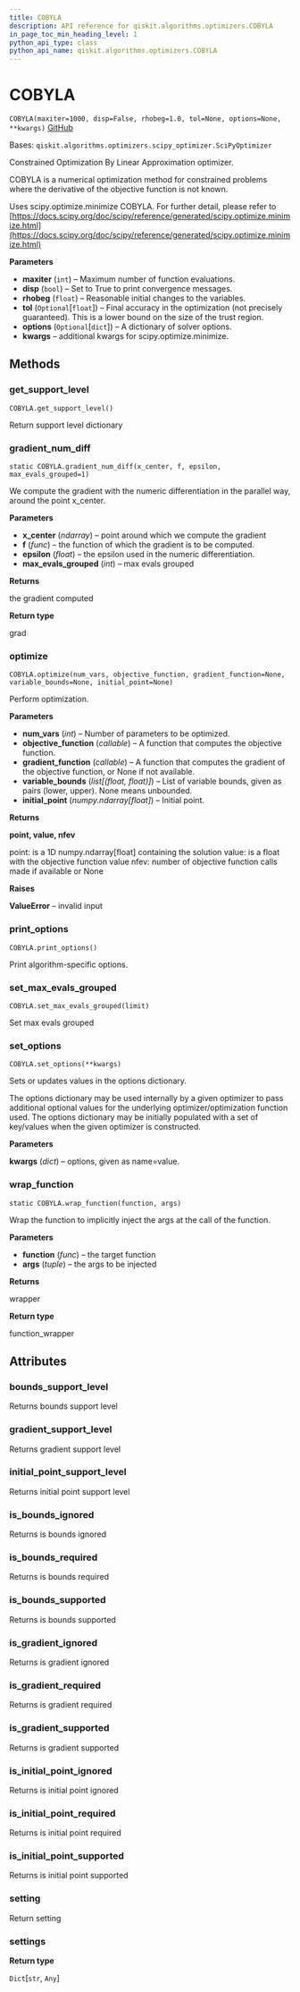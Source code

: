 ```yaml
---
title: COBYLA
description: API reference for qiskit.algorithms.optimizers.COBYLA
in_page_toc_min_heading_level: 1
python_api_type: class
python_api_name: qiskit.algorithms.optimizers.COBYLA
---
```


# COBYLA

<span id="qiskit.algorithms.optimizers.COBYLA" />

`COBYLA(maxiter=1000, disp=False, rhobeg=1.0, tol=None, options=None, **kwargs)` [GitHub](https://github.com/qiskit/qiskit/tree/stable/0.18/qiskit/algorithms/optimizers/cobyla.py "view source code")

Bases: `qiskit.algorithms.optimizers.scipy_optimizer.SciPyOptimizer`

Constrained Optimization By Linear Approximation optimizer.

COBYLA is a numerical optimization method for constrained problems where the derivative of the objective function is not known.

Uses scipy.optimize.minimize COBYLA. For further detail, please refer to [https://docs.scipy.org/doc/scipy/reference/generated/scipy.optimize.minimize.html](https://docs.scipy.org/doc/scipy/reference/generated/scipy.optimize.minimize.html)

**Parameters**

*   **maxiter** (`int`) – Maximum number of function evaluations.
*   **disp** (`bool`) – Set to True to print convergence messages.
*   **rhobeg** (`float`) – Reasonable initial changes to the variables.
*   **tol** (`Optional`\[`float`]) – Final accuracy in the optimization (not precisely guaranteed). This is a lower bound on the size of the trust region.
*   **options** (`Optional`\[`dict`]) – A dictionary of solver options.
*   **kwargs** – additional kwargs for scipy.optimize.minimize.

## Methods

### get\_support\_level

<span id="qiskit.algorithms.optimizers.COBYLA.get_support_level" />

`COBYLA.get_support_level()`

Return support level dictionary

### gradient\_num\_diff

<span id="qiskit.algorithms.optimizers.COBYLA.gradient_num_diff" />

`static COBYLA.gradient_num_diff(x_center, f, epsilon, max_evals_grouped=1)`

We compute the gradient with the numeric differentiation in the parallel way, around the point x\_center.

**Parameters**

*   **x\_center** (*ndarray*) – point around which we compute the gradient
*   **f** (*func*) – the function of which the gradient is to be computed.
*   **epsilon** (*float*) – the epsilon used in the numeric differentiation.
*   **max\_evals\_grouped** (*int*) – max evals grouped

**Returns**

the gradient computed

**Return type**

grad

### optimize

<span id="qiskit.algorithms.optimizers.COBYLA.optimize" />

`COBYLA.optimize(num_vars, objective_function, gradient_function=None, variable_bounds=None, initial_point=None)`

Perform optimization.

**Parameters**

*   **num\_vars** (*int*) – Number of parameters to be optimized.
*   **objective\_function** (*callable*) – A function that computes the objective function.
*   **gradient\_function** (*callable*) – A function that computes the gradient of the objective function, or None if not available.
*   **variable\_bounds** (*list\[(float, float)]*) – List of variable bounds, given as pairs (lower, upper). None means unbounded.
*   **initial\_point** (*numpy.ndarray\[float]*) – Initial point.

**Returns**

**point, value, nfev**

point: is a 1D numpy.ndarray\[float] containing the solution value: is a float with the objective function value nfev: number of objective function calls made if available or None

**Raises**

**ValueError** – invalid input

### print\_options

<span id="qiskit.algorithms.optimizers.COBYLA.print_options" />

`COBYLA.print_options()`

Print algorithm-specific options.

### set\_max\_evals\_grouped

<span id="qiskit.algorithms.optimizers.COBYLA.set_max_evals_grouped" />

`COBYLA.set_max_evals_grouped(limit)`

Set max evals grouped

### set\_options

<span id="qiskit.algorithms.optimizers.COBYLA.set_options" />

`COBYLA.set_options(**kwargs)`

Sets or updates values in the options dictionary.

The options dictionary may be used internally by a given optimizer to pass additional optional values for the underlying optimizer/optimization function used. The options dictionary may be initially populated with a set of key/values when the given optimizer is constructed.

**Parameters**

**kwargs** (*dict*) – options, given as name=value.

### wrap\_function

<span id="qiskit.algorithms.optimizers.COBYLA.wrap_function" />

`static COBYLA.wrap_function(function, args)`

Wrap the function to implicitly inject the args at the call of the function.

**Parameters**

*   **function** (*func*) – the target function
*   **args** (*tuple*) – the args to be injected

**Returns**

wrapper

**Return type**

function\_wrapper

## Attributes

<span id="qiskit.algorithms.optimizers.COBYLA.bounds_support_level" />

### bounds\_support\_level

Returns bounds support level

<span id="qiskit.algorithms.optimizers.COBYLA.gradient_support_level" />

### gradient\_support\_level

Returns gradient support level

<span id="qiskit.algorithms.optimizers.COBYLA.initial_point_support_level" />

### initial\_point\_support\_level

Returns initial point support level

<span id="qiskit.algorithms.optimizers.COBYLA.is_bounds_ignored" />

### is\_bounds\_ignored

Returns is bounds ignored

<span id="qiskit.algorithms.optimizers.COBYLA.is_bounds_required" />

### is\_bounds\_required

Returns is bounds required

<span id="qiskit.algorithms.optimizers.COBYLA.is_bounds_supported" />

### is\_bounds\_supported

Returns is bounds supported

<span id="qiskit.algorithms.optimizers.COBYLA.is_gradient_ignored" />

### is\_gradient\_ignored

Returns is gradient ignored

<span id="qiskit.algorithms.optimizers.COBYLA.is_gradient_required" />

### is\_gradient\_required

Returns is gradient required

<span id="qiskit.algorithms.optimizers.COBYLA.is_gradient_supported" />

### is\_gradient\_supported

Returns is gradient supported

<span id="qiskit.algorithms.optimizers.COBYLA.is_initial_point_ignored" />

### is\_initial\_point\_ignored

Returns is initial point ignored

<span id="qiskit.algorithms.optimizers.COBYLA.is_initial_point_required" />

### is\_initial\_point\_required

Returns is initial point required

<span id="qiskit.algorithms.optimizers.COBYLA.is_initial_point_supported" />

### is\_initial\_point\_supported

Returns is initial point supported

<span id="qiskit.algorithms.optimizers.COBYLA.setting" />

### setting

Return setting

<span id="qiskit.algorithms.optimizers.COBYLA.settings" />

### settings

**Return type**

`Dict`\[`str`, `Any`]

